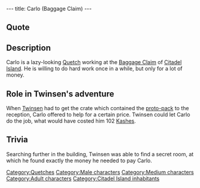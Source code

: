 ---
title: Carlo (Baggage Claim)
---

{{Character|
Name=Carlo|
Image=QT_MANU.jpg|
Race=[[Quetch]]|
Gender=Male|
Size=Medium|
Age=Adult}}

==Quote==
{{Quote|
Quote=Hey mister! If you want, I can carry your crate up to the exit for 102 little Kashes!|
Character=Carlo}}
{{Quote|
Quote=Go back upstairs. You'll get your crate, I'm sending it directly to the reception!|
Character=Carlo}}
{{Quote|
Quote=Just follow the arrows, bring it back here and I'll open it. If you need help, ask my colleagues downstairs.|
Character=Baggage claim [[Grobo]]}}

==Description==
Carlo is a lazy-looking [[Quetch]] working at the [[Baggage Claim]] of [[Citadel Island]]. He is willing to do hard work once in a while, but only for a lot of money.

==Role in Twinsen's adventure==
When [[Twinsen]] had to get the crate which contained the [[proto-pack]] to the reception, Carlo offered to help for a certain price. Twinsen could let Carlo do the job, what would have costed him 102 [[Kashes]].

==Trivia==
Searching further in the building, Twinsen was able to find a secret room, at which he found exactly the money he needed to pay Carlo.

[[Category:Quetches]]
[[Category:Male characters]]
[[Category:Medium characters]]
[[Category:Adult characters]]
[[Category:Citadel Island inhabitants]]